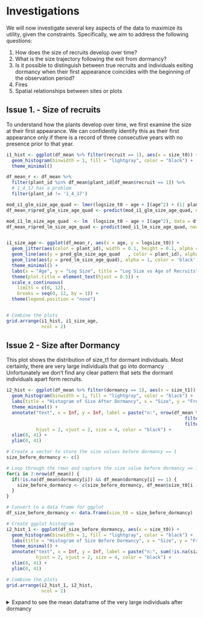 # Investigations {#investigation}

We will now investigate several key aspects of the data to maximize its utility, given the constraints. Specifically, we aim to address the following questions:

1. How does the size of recruits develop over time?
2. What is the size trajectory following the exit from dormancy?
3. Is it possible to distinguish between true recruits and individuals exiting dormancy when their first appearance coincides with the beginning of the observation period?
4. Fires
5. Spatial relationships between sites or plots

## Issue 1. - Size of recruits

To understand how the plants develop over time, we first examine the size at their first appearance. We can confidently identify this as their first appearance only if there is a record of three consecutive years with no presence prior to that year.

```r
i1_hist <- ggplot(df_mean %>% filter(recruit == 1), aes(x = size_t0)) +
  geom_histogram(binwidth = 1, fill = "lightgray", color = "black") +
  theme_minimal()

df_mean_r <- df_mean %>%
  filter(plant_id %in% df_mean$plant_id[df_mean$recruit == 1]) %>% 
  # 1_4_17 has a problem
  filter(plant_id != '1_4_17')

mod_i1_glm_size_age_quad <- lmer(logsize_t0 ~ age + I(age^2) + (1| plant_id), data = df_mean_r)
df_mean_r$pred_glm_size_age_quad <- predict(mod_i1_glm_size_age_quad, newdata = df_mean_r, re.form = NULL)

mod_i1_lm_size_age_quad  <- lm  (logsize_t0 ~ age + I(age^2), data = df_mean_r)
df_mean_r$pred_lm_size_age_quad <- predict(mod_i1_lm_size_age_quad, newdata = df_mean_r, re.form = NULL)


i1_size_age <- ggplot(df_mean_r, aes(x = age, y = logsize_t0)) +
  geom_jitter(aes(color = plant_id), width = 0.1, height = 0.1, alpha = 0.6) +  
  geom_line(aes(y = pred_glm_size_age_quad   , color = plant_id), alpha = 0.5) +  
  geom_line(aes(y = pred_lm_size_age_quad), alpha = 1, color = 'black', size = 0.8) +  
  theme_minimal() + 
  labs(x = "Age", y = "Log Size", title = "Log Size vs Age of Recruits") + 
  theme(plot.title = element_text(hjust = 0.5)) + 
  scale_x_continuous(
    limits = c(0, 12),
    breaks = seq(0, 12, by = 1)) +
  theme(legend.position = "none")


# Combine the plots
grid.arrange(i1_hist, i1_size_age, 
             ncol = 2)
```


## Issue 2 - Size after Dormancy
This plot shows the distribution of size_t1 for dormant individuals. Most certainly, there are very large individuals that go into dormancy  Unfortunately we don't find any clear pattern that sets the dormant individuals apart form recruits. 

```r
i2_hist <- ggplot(df_mean %>% filter(dormancy == 1), aes(x = size_t1)) +
  geom_histogram(binwidth = 1, fill = "lightgray", color = "black") +
  labs(title = "Histogram of Size After Dormancy", x = "Size", y = "Frequency") +
  theme_minimal() +
  annotate("text", x = Inf, y = Inf, label = paste("n:", nrow(df_mean %>% 
                                                                  filter(dormancy == 1) %>% 
                                                                  filter(!is.na(size_t1)))), 
           hjust = 2, vjust = 2, size = 4, color = "black") +
  xlim(0, 41) + 
  ylim(0, 41) 

# Create a vector to store the size values before dormancy == 1
size_before_dormancy <- c()

# Loop through the rows and capture the size value before dormancy == 1
for(i in 2:nrow(df_mean)) {
  if(!is.na(df_mean$dormancy[i]) && df_mean$dormancy[i] == 1) {
    size_before_dormancy <- c(size_before_dormancy, df_mean$size_t0[i - 1])
  }
}

# Convert to a data frame for ggplot
df_size_before_dormancy <- data.frame(size_t0 = size_before_dormancy)

# Create ggplot histogram
i2_hist_1 <- ggplot(df_size_before_dormancy, aes(x = size_t0)) +
  geom_histogram(binwidth = 1, fill = "lightgray", color = "black") +
  labs(title = "Histogram of Size Before Dormancy", x = "Size", y = "Frequency") +
  theme_minimal() +
  annotate("text", x = Inf, y = Inf, label = paste("n:", sum(!is.na(size_before_dormancy))), 
           hjust = 2, vjust = 2, size = 4, color = "black") +
  xlim(0, 41) + 
  ylim(0, 41) 

# Combine the plots
grid.arrange(i2_hist_1, i2_hist,  
             ncol = 2)
```

<details>
<summary>Expand to see the mean dataframe of the very large individuals after dormancy</summary>
```r

print(df_mean %>% 
  filter(plant_id ==  df_mean %>% 
  filter(dormancy == 1, size_t1 > 15) %>% 
  select(plant_id) %>% 
  .[[1]]) %>% 
    select(plant_id, size_t0), n = 100)

```



<details>
<summary>Expand to see the full dataframe of the very large individuals after dormancy</summary>
```r

print(df %>% 
  filter(plant_id ==  df_mean %>% 
  filter(dormancy == 1, size_t1 > 15) %>% 
  select(plant_id) %>% 
  .[[1]]) %>% 
    select(plant_id, br), n = 100)

```
</details>


## Issue 3 - Flagged

To facilitate direct comparison of observations, we create a new data frame that flags entries based on two criteria. First, individuals with missing size_t0 values for the years 1999, 2000, or 2001 are flagged. Second, individuals with non-missing size_t1 values for any of these years (1999, 2000, or 2001) are also flagged. After applying these flags, we assign an age to each individual.


```r
df_mean_f <- df_mean %>%
  group_by(site, quad, plant, plant_id) %>%
  mutate(
    flag_1 = if_else(
      any(year == 1999 & is.na(size_t0)) |
        (any(year %in% c(1999, 2000)) & all(is.na(size_t0[year %in% c(1999, 2000)]))) |
        (any(year %in% c(1999, 2000, 2001)) & all(is.na(size_t0[year %in% c(1999, 2000, 2001)]))),
      1, 0
    ),
    flag_2 = if_else(any(year %in% c(1999, 2000, 2001) & !is.na(size_t1)), 1, 0)
  ) %>%
  ungroup() %>% 
  filter(flag_1 == 1 & flag_2 == 1) 

# Initialize the age column
df_mean_f$age <- NA

# Loop through each unique combination of site, quad, and plant
for (i in 1:nrow(df_mean_f)) {
  
  current_site <- df_mean_f$site[i]
  current_quad <- df_mean_f$quad[i]
  current_plant <- df_mean_f$plant[i]
  
  # Subset the data for the current combination of site, quad, and plant
  group_data <- df_mean_f %>%
    filter(site == current_site, quad == current_quad, plant == current_plant) %>%
    arrange(year)  # Ensure the rows are ordered by year
  
  # Initialize the current age starting at NA
  current_age <- 1  # We will start at 1 when the first non-NA size_t0 is found
  
  # Loop through the rows within this group
  for (j in 1:nrow(group_data)) {
    if (!is.na(group_data$size_t0[j])) {
      # If the size_t0 is not NA, assign the current age
      df_mean_f$age[df_mean_f$site == current_site & 
                      df_mean_f$quad == current_quad & 
                      df_mean_f$plant == current_plant & 
                      df_mean_f$year == group_data$year[j]] <- current_age
      # Increment the age for the next year
      current_age <- current_age + 1
    } else if (j > 1) {
      # If size_t0 is NA, carry the age from the previous row
      previous_year_age <- df_mean_f$age[df_mean_f$site == current_site &
                                           df_mean_f$quad == current_quad &
                                           df_mean_f$plant == current_plant &
                                           df_mean_f$year == group_data$year[j - 1]]
      df_mean_f$age[df_mean_f$site == current_site & 
                      df_mean_f$quad == current_quad & 
                      df_mean_f$plant == current_plant & 
                      df_mean_f$year == group_data$year[j]] <- previous_year_age
    }
  }
}
```


The following plots display key patterns in the data: 1. Histogram of Size at t0 showing the distribution of size_t0 for plants at age 1, with bins of width 1. 2. Scatter Plot of Log Size at t0 vs Age visualizing the relationship between age and log size.

```r
i3_hist <- ggplot(df_mean_f %>% filter(age == 1), aes(x = size_t0)) +
  geom_histogram(binwidth = 1, fill = "lightgray", color = "black") +
  theme_minimal()


i3_size_age <- ggplot() +
  geom_jitter(
    data = df_mean_f, 
    aes(x = age, y = logsize_t0)) +
  theme_minimal()


# Combine the plots
grid.arrange(i3_hist, i3_size_age, 
             ncol = 2)
```


### Modeling Growth of the Flags

In this section, we fit four different linear mixed models to examine the relationship between age and log size at time zero (logsize_t0), incorporating random effects to account for variability among individual plant IDs.

1. Linear Model: The first model uses a linear relationship between age and log size, with a random intercept for plant-id.
2. Quadratic Model: The second model introduces a quadratic term for log size to capture potential non-linear effects of age on log size
3. Linear Model with Age: The third model reverses the dependent and independent variables, modeling log size as a function of age, with a random intercept for plant-id.
4. Quadratic Model with Age: The fourth model extends the third model by including a quadratic term for age.

```r
# Fit the first model: logsize_t0 ~ age + (1 | plant_id) (linear model)
mod_flag_linear <- lmer(age ~ logsize_t0 + (1 | plant_id), data = df_mean_f)
#summary(mod_flag_linear)

# Predict values using the linear model
df_mean_f$predicted_linear <- predict(mod_flag_linear, newdata = df_mean_f, re.form = NULL)

# Fit the second model: logsize_t0 ~ age + I(age^2) + (1 | plant_id) (quadratic model)
mod_flag_quad <- lmer(age ~ logsize_t0 + I(logsize_t0^2) + (1 | plant_id), data = df_mean_f)
#summary(mod_flag_quad)

# Predict values using the quadratic model
df_mean_f$predicted_quad <- predict(mod_flag_quad, newdata = df_mean_f, re.form = NULL)

# Fit the third model: logsize_t0 ~ age + (1 | plant_id) (reversed model)
mod_flag_logsize_age <- lmer(logsize_t0 ~ age + (1 | plant_id), data = df_mean_f)
#summary(mod_flag_logsize_age)

# Predict values using the logsize_t0 ~ age model
df_mean_f$predicted_logsize_age <- predict(mod_flag_logsize_age, newdata = df_mean_f, re.form = NULL)

# Fit the fourth model: logsize_t0 ~ age + I(age^2) + (1 | plant_id) (quadratic term for age)
mod_flag_quad_age <- lmer(logsize_t0 ~ age + I(age^2) + (1 | plant_id), data = df_mean_f)
#summary(mod_flag_quad_age)

# Predict values using the logsize_t0 ~ age + I(age^2) model
df_mean_f$predicted_quad_age <- predict(mod_flag_quad_age, newdata = df_mean_f, re.form = NULL)



lm_flag_quad_age <- lm(logsize_t0 ~ age + I(age^2), data = df_mean_f)
df_mean_f$predicted_lm_quad_age <- predict(lm_flag_quad_age, newdata = df_mean_f, re.form = NULL)



```


The following plots visualize the relationships captured by the second, third, and fourth models

```r
# Plot the second model (quadratic relationship for logsize_t0 ~ logsize_t0^2)
p_i3_mod_1 <- ggplot(df_mean_f, aes(x = logsize_t0, y = age)) +
  geom_jitter(aes(color = plant_id), width = 0.1, height = 0.1, alpha = 0.6) +  
  geom_line(aes(y = predicted_quad, color = plant_id), alpha = 0.5) +  
  theme_minimal() +
  labs(title = "Quadratic Model with Random Intercepts: logsize_t0 vs Age",
       y = "Age",
       x = "Log Size at t0") +
  theme(legend.position = "none")

# Plot the third model (logsize_t0 ~ age relationship)
p_i3_mod_2 <- ggplot(df_mean_f, aes(x = age, y = logsize_t0)) +
  geom_jitter(aes(color = plant_id), width = 0.1, height = 0.1, alpha = 0.6) +  
  geom_line(aes(y = predicted_logsize_age, color = plant_id), alpha = 0.5) +  
  theme_minimal() +
  labs(title = "Log Size Model with Random Intercepts: Age vs Log Size at t0",
       y = "Log Size at t0",
       x = "Age") +
  theme(legend.position = "none")

# Plot the fourth model (logsize_t0 ~ age + I(age^2) relationship)
p_i3_mod_3 <- ggplot(df_mean_f, aes(x = age, y = logsize_t0)) +
  geom_jitter(aes(color = plant_id), width = 0.1, height = 0.1, alpha = 0.6) +  
  geom_line(aes(y = predicted_quad_age   , color = plant_id), alpha = 0.5) +  
  geom_line(aes(y = predicted_lm_quad_age), alpha = 1, color = 'black', size = 0.8) + 
  theme_minimal() +
  labs(title = "Quadratic Model with Random Intercepts: Age vs Log Size at t0\nand quadratic LM",
       y = "Log Size at t0",
       x = "Age") +
  theme(legend.position = "none")

grid.arrange(p_i3_mod_1, p_i3_mod_2,
             p_i3_mod_3,
             ncol = 2)
```

## Issue 4 - Fires
The data from Carter Creek Tract, Lake Wales Ridge Wildlife Environmental Area, 1998-2017, includes information on the severity of six fire outbreaks during this time. In the data we found the severity of ´0´ for some of the individuals. We raise the question of what a severity of ´0´ means? 

Once again, as of March 2025, we have not been in contact with the corresponding author. 

Menges et al. (2016) describe how fire affects Avon Park Harebells, emphasizing the plant’s ability to resprout and thrive after fire. They hypothesize that the plant’s long taproot helps them readily resprout post-fire, supported by their observation of high survival and growth after fire and mechanical disturbances (Menges and Kohfeldt 1995). Fire is crucial for maintaining the biodiversity of Florida scrub and sandhill ecosystems, which rely on periodic fires at intervals of 5 to 60 years (Menges 2007, Menges and Gordon 2010).

Menges suggests that protected sites, which are managed with fire, have more positive population trends compared to unprotected sites that do not use fire management (Menges 1999). For example, the Rosemary Path population underwent a prescribed burn in 2005, and fire did not negatively affect initial **survival**. In fact, survival rates were higher in burned quadrats in 2006-2007 (95.6%) compared to control quadrats (71.4%), and continued to be better in the treated areas in the following years.

**Growth** was influenced by fire and mechanical treatments, with the combination of Gyro-Trac and fire producing higher initial growth than fire alone or the control. 

Fire also helped with **recruitment**, increasing germination speed, although herbivory had a negative effect. Avon Park Harebells are strong resprouters after fire, herbivory, and mechanical disturbances that remove their aboveground parts. Menges recommends management practices that encourage pollinators, such as prescribed fire.

Unfortunately, neither Menges' publication nor the data webpage provide information on how fire severity was measured, leaving the level 0 severity fire a mystery, for now.

### Data

```r
df_fire1 <- df_mean %>% 
  group_by(quad_id, year) %>% 
  summarise(fire_sev = mean(fire_sev, na.rm = T))
```

```r
ggplot(df_fire1, aes(x = quad_id, y = year, size = fire_sev, color = fire_sev)) +
  geom_point(alpha = 0.7) +
  scale_size_continuous(range = c(1, 10), name = "Severity") +
  scale_color_continuous(name = "") +
  labs(x = "Quadrat ID", y = "Year", title = "Fire Severity by Year and Plot") +
  theme_minimal() +
  theme(axis.text.x = element_text(angle = 45, hjust = 1))
```


### Fire on Growth
```r
df_fire_grow <- df_mean %>% 
  subset(size_t0 != 0) %>%
  subset(size_t1 != 0) %>% 
  select(plant_id, year, size_t0, size_t1, age,
         logsize_t0, logsize_t1, logsize_t0_2, logsize_t0_3, 
         fire_event, fire_sev) %>% 
  mutate(fire_event = as.factor(fire_event),
         fire_sev   = if_else(is.na(fire_sev), 0, fire_sev))

ggplot(data = df_fire_grow, aes(x = logsize_t0, y = logsize_t1)) +
  geom_jitter(data = subset(df_fire_grow, fire_event == 0),
              aes(colour = fire_event, shape = fire_event),
              alpha = 0.3, size = 1.5) +
  geom_jitter(data = subset(df_fire_grow, fire_event == 1),
              aes(colour = fire_event, shape = fire_event),
              alpha = 0.8, size = 1.5) +
  geom_abline(slope = 1, intercept = 0) +
  geom_smooth(method = 'lm', aes(colour = fire_event)) +
  scale_colour_manual(values = c("0" = "black", "1" = "red")) +
  theme_bw() +
  theme(axis.text = element_text(size = 8),
        title     = element_text(size = 10),
        plot.subtitle = element_text(size = 8)) +
  labs(title    = 'Fire on Growth',
       subtitle = v_ggp_suffix,
       x        = expression('log(size) ' [t0]),
       y        = expression('log(size)  '[t1]))
```

Unfortunately we have only very few data on fire
```r
df_fire_grow %>% count(fire_event == 1)
```

#### Modeling Fire on Growth
We modeled the effect of fire on growth we formulated three different models each in turn with varying internal structure to find the best fit.
The first had the binary `Fire Event` as a fixed effect. The second included the continuous `Fire Severity`. And the third had both. All three versions included all interactions with the growth terms - and each other. 

```r
# Intercept model
mod_fi_gr_0 <- lm(logsize_t1 ~ fire_event, 
                  data = df_fire_grow)
# Linear model
mod_fi_gr_1 <- lm(logsize_t1 ~ logsize_t0 +
                    fire_event + fire_event:logsize_t0, 
                  data = df_fire_grow)
# Quadratic model
mod_fi_gr_2 <- lm(logsize_t1 ~ logsize_t0 + logsize_t0_2 + 
                    fire_event + fire_event:logsize_t0 + 
                    fire_event:logsize_t0_2, 
                  data = df_fire_grow)  
# Cubic model
mod_fi_gr_3 <- lm(logsize_t1 ~ logsize_t0 + logsize_t0_2 + logsize_t0_3 + 
                    fire_event + fire_event:logsize_t0 + 
                    fire_event:logsize_t0_2 + fire_event:logsize_t0_3, 
                  data = df_fire_grow)

mods_fi_gr      <- list(mod_fi_gr_0, mod_fi_gr_1, mod_fi_gr_2, mod_fi_gr_3)
mods_fi_gr_dAIC <- AICtab(mods_fi_gr, weights = T, sort = F)$dAIC


# Get the sorted indices of dAIC values
mods_fi_gr_sorted <- order(mods_fi_gr_dAIC)

# Establish the index of model complexity
v_mod_fi_set_gr <- c()
if (length(v_mod_fi_set_gr) == 0) {
  mod_fi_gr_index_bestfit <- mods_fi_gr_sorted[1]
  v_mod_fi_gr_index       <- mod_fi_gr_index_bestfit - 1 
} else {
  mod_fi_gr_index_bestfit <- v_mod_fi_set_gr +1
  v_mod_fi_gr_index       <- v_mod_fi_set_gr
}

mod_fi_gr_bestfit         <- mods_fi_gr[[mod_fi_gr_index_bestfit]]
mod_fi_gr_ranef           <- coef(mod_fi_gr_bestfit)

# Predict size at time t1 using the mean growth model
df_fire_grow$pred <- predict(mod_fi_gr_bestfit, type = 'response')

g_fi_grow_line <- ggplot(
  df_fire_grow, aes(x = logsize_t0, y = logsize_t1, colour = fire_event)) +
  geom_jitter(data = subset(df_fire_grow, fire_event == 0),
              aes(colour = fire_event, shape = fire_event),
              alpha = 0.2, size = 1.5) +
  geom_jitter(data = subset(df_fire_grow, fire_event == 1),
              aes(colour = fire_event, shape = fire_event),
              alpha = 0.6, size = 1.5) +
  geom_function(fun = function(x) predictor_fun(x, mod_fi_gr_ranef), 
                color = line_color_pred_fun(mod_fi_gr_ranef), 
                lwd = 2) +
  theme_bw() +
  scale_colour_manual(values = c("0" = "black", "1" = "red")) + 
  labs(title    = 'Growth prediction',
       subtitle = v_ggp_suffix) +
  theme(
    legend.position = "none",
    plot.subtitle = element_text(size = 8))

g_fi_grow_pred <- ggplot(
  df_fire_grow, aes(x = pred, y = logsize_t1, colour = fire_event)) +
  geom_jitter(data = subset(df_fire_grow, fire_event == 0),
              aes(colour = fire_event, shape = fire_event),
              alpha = 0.2, size = 1.5) +
  geom_jitter(data = subset(df_fire_grow, fire_event == 1),
              aes(colour = fire_event, shape = fire_event),
              alpha = 0.6, size = 1.5) +  
  geom_abline(aes(intercept = 0, slope = 1),  
              color = 'red', lwd = 2) + 
  theme_bw() +
  scale_colour_manual(values = c("0" = "black", "1" = "red"))

g_fi_grow_overall_pred <- g_fi_grow_line + g_fi_grow_pred + plot_layout() 
g_fi_grow_overall_pred
```

```r
mod_fi3_gr_0 <- lm(logsize_t1 ~ fire_sev, 
                   data = df_fire_grow)
# Linear model
mod_fi3_gr_1 <- lm(logsize_t1 ~ logsize_t0 +
                     fire_sev + fire_sev:logsize_t0, 
                   data = df_fire_grow)
# Quadratic model
mod_fi3_gr_2 <- lm(logsize_t1 ~ logsize_t0 + logsize_t0_2 + 
                     fire_sev + fire_sev:logsize_t0 + 
                     fire_sev:logsize_t0_2, 
                   data = df_fire_grow)  
# Cubic model
mod_fi3_gr_3 <- lm(logsize_t1 ~ logsize_t0 + logsize_t0_2 + logsize_t0_3 + 
                     fire_sev + fire_sev:logsize_t0 + 
                     fire_sev:logsize_t0_2 + fire_sev:logsize_t0_3, 
                   data = df_fire_grow)

mods_fi3_gr      <- list(mod_fi3_gr_0, mod_fi3_gr_1, mod_fi3_gr_2, mod_fi3_gr_3)
mods_fi3_gr_dAIC <- AICtab(mods_fi3_gr, weights = T, sort = F)$dAIC


# Get the sorted indices of dAIC values
mods_fi3_gr_sorted <- order(mods_fi3_gr_dAIC)

# Establish the index of model complexity
v_mod_fi3_set_gr <- c()
if (length(v_mod_fi3_set_gr) == 0) {
  mod_fi3_gr_index_bestfit <- mods_fi3_gr_sorted[1]
  v_mod_fi3_gr_index       <- mod_fi3_gr_index_bestfit - 1 
} else {
  mod_fi3_gr_index_bestfit <- v_mod_fi3_set_gr +1
  v_mod_fi3_gr_index       <- v_mod_fi3_set_gr
}

mod_fi3_gr_bestfit         <- mods_fi3_gr[[mod_fi3_gr_index_bestfit]]
mod_fi3_gr_ranef           <- coef(mod_fi3_gr_bestfit)


# Predict size at time t1 using the mean growth model
df_fire_grow$pred3 <- predict(mod_fi3_gr_bestfit, type = 'response')


g_fi3_grow_line <- ggplot(
  df_fire_grow, aes(x = logsize_t0, y = logsize_t1, colour = fire_event)) +
  geom_jitter(data = subset(df_fire_grow, fire_event == 0),
              aes(colour = fire_event, shape = fire_event),
              alpha = 0.2, size = 1.5) +
  geom_jitter(data = subset(df_fire_grow, fire_event == 1),
              aes(colour = fire_event, shape = fire_event),
              alpha = 0.6, size = 1.5) +
  geom_function(fun = function(x) predictor_fun(x, mod_fi3_gr_ranef), 
                color = line_color_pred_fun(mod_fi3_gr_ranef), 
                lwd = 2) +
  theme_bw() +
  scale_colour_manual(values = c("0" = "black", "1" = "red")) + 
  labs(title    = 'Growth prediction with fire severity',
       subtitle = v_ggp_suffix) +
  theme(plot.subtitle = element_text(size = 8))

g_fi3_grow_pred <- ggplot(
  df_fire_grow, aes(x = pred3, y = logsize_t1)) +
  geom_jitter(data = subset(df_fire_grow, fire_event == 0),
              aes(colour = fire_event, shape = fire_event),
              alpha = 0.2, size = 1.5) +
  geom_jitter(data = subset(df_fire_grow, fire_event == 1),
              aes(colour = fire_event, shape = fire_event),
              alpha = 0.6, size = 1.5) +  
  geom_abline(aes(intercept = 0, slope = 1),  
              color = 'red', lwd = 2) + 
  theme_bw() +
  scale_colour_manual(values = c("0" = "black", "1" = "red"))

g_fi3_grow_overall_pred <- g_fi3_grow_line + g_fi3_grow_pred + plot_layout() 
g_fi3_grow_overall_pred
```

```r
mod_fi2_gr_0 <- lm(logsize_t1 ~ fire_sev + fire_event + fire_sev:fire_event, 
                   data = df_fire_grow)
# Linear model
mod_fi2_gr_1 <- lm(logsize_t1 ~ logsize_t0 +
                     fire_sev:fire_event + 
                     fire_sev   + fire_sev:logsize_t0 +
                     fire_event + fire_event:logsize_t0, 
                   data = df_fire_grow)
# Quadratic model
mod_fi2_gr_2 <- lm(logsize_t1 ~ logsize_t0 + logsize_t0_2 +
                     fire_sev:fire_event + 
                     fire_sev   + fire_sev:logsize_t0 + 
                     fire_sev   + fire_sev:logsize_t0_2 +
                     fire_event + fire_event:logsize_t0 +
                     fire_event + fire_event:logsize_t0_2, 
                   data = df_fire_grow)  
# Cubic model
mod_fi2_gr_3 <- lm(logsize_t1 ~ logsize_t0 + logsize_t0_2 + logsize_t0_3 +
                     fire_sev:fire_event + 
                     fire_sev   + fire_sev:logsize_t0 + 
                     fire_sev   + fire_sev:logsize_t0_2 + 
                     fire_sev   + fire_sev:logsize_t0_3 +
                     fire_event + fire_event:logsize_t0 +
                     fire_event + fire_event:logsize_t0_2 +
                     fire_event + fire_event:logsize_t0_3, 
                   data = df_fire_grow)

mods_fi2_gr      <- list(mod_fi2_gr_0, mod_fi2_gr_1, mod_fi2_gr_2, mod_fi2_gr_3)
mods_fi2_gr_dAIC <- AICtab(mods_fi2_gr, weights = T, sort = F)$dAIC


# Get the sorted indices of dAIC values
mods_fi2_gr_sorted <- order(mods_fi2_gr_dAIC)

# Establish the index of model complexity
v_mod_fi2_set_gr <- c()
if (length(v_mod_fi2_set_gr) == 0) {
  mod_fi2_gr_index_bestfit <- mods_fi2_gr_sorted[1]
  v_mod_fi2_gr_index       <- mod_fi2_gr_index_bestfit - 1 
} else {
  mod_fi2_gr_index_bestfit <- v_mod_fi2_set_gr +1
  v_mod_fi2_gr_index       <- v_mod_fi2_set_gr
}

mod_fi2_gr_bestfit         <- mods_fi2_gr[[mod_fi2_gr_index_bestfit]]
mod_fi2_gr_ranef           <- coef(mod_fi2_gr_bestfit)

# Predict size at time t1 using the mean growth model
df_fire_grow$pred2 <- predict(mod_fi2_gr_bestfit, type = 'response')


g_fi2_grow_line <- ggplot(
  df_fire_grow, aes(x = logsize_t0, y = logsize_t1, colour = fire_event)) +
  geom_jitter(data = subset(df_fire_grow, fire_event == 0),
              aes(colour = fire_event, shape = fire_event),
              alpha = 0.2, size = 1.5) +
  geom_jitter(data = subset(df_fire_grow, fire_event == 1),
              aes(colour = fire_event, shape = fire_event),
              alpha = 0.6, size = 1.5) +
  geom_function(fun = function(x) predictor_fun(x, mod_fi2_gr_ranef), 
                color = line_color_pred_fun(mod_fi2_gr_ranef), 
                lwd = 2) +
  theme_bw() +
  scale_colour_manual(values = c("0" = "black", "1" = "red")) + 
  labs(title    = 'Growth prediction with fire event and severity',
       subtitle = v_ggp_suffix) +
  theme(plot.subtitle = element_text(size = 8))

g_fi2_grow_pred <- ggplot(
  df_fire_grow, aes(x = pred2, y = logsize_t1)) +
  geom_jitter(data = subset(df_fire_grow, fire_event == 0),
              aes(colour = fire_event, shape = fire_event),
              alpha = 0.2, size = 1.5) +
  geom_jitter(data = subset(df_fire_grow, fire_event == 1),
              aes(colour = fire_event, shape = fire_event),
              alpha = 0.6, size = 1.5) +  
  geom_abline(aes(intercept = 0, slope = 1),  
              color = 'red', lwd = 2) + 
  theme_bw() +
  scale_colour_manual(values = c("0" = "black", "1" = "red"))

g_fi2_grow_overall_pred <- g_fi2_grow_line + g_fi2_grow_pred + plot_layout() 
g_fi2_grow_overall_pred
```


Looking at the AIC we found the model accounting for `Fire Event` only to perform the best:
(Spoiler: It also performs better than the model without any fire term, by how far is questionable)
```r

mods_fi_gr_all <- list(
  mod_fi_gr_0,  mod_fi_gr_1,  mod_fi_gr_2,  mod_fi_gr_3,
  mod_fi2_gr_0, mod_fi2_gr_1, mod_fi2_gr_2, mod_fi2_gr_3,
  mod_fi3_gr_0, mod_fi3_gr_1, mod_fi3_gr_2, mod_fi3_gr_3
)

mods_fi_gr_all_dAIC <- AICtab(mods_fi_gr_all, weights = T, sort = F)$dAIC

# Get the sorted indices of dAIC values
mods_fi_gr_all_sorted <- order(mods_fi_gr_all_dAIC)

# Establish the index of model complexity
mods_fi_gr_all_index_bestfit <- mods_fi_gr_all_sorted[1]

mods_fi_gr_all_bestfit         <- mods_fi_gr_all[[mods_fi_gr_all_index_bestfit]]
mods_fi_gr_all_ranef           <- coef(mods_fi_gr_all_bestfit)

summary(mods_fi_gr_all_bestfit)
```


### Fire on Survival
```r
df_fire_surv_0 <- df_mean %>% 
  filter(!is.na(survives)) %>%
  filter(size_t0 != 0) %>%
  select(plant_id, year, size_t0, survives, size_t1, 
         logsize_t0, logsize_t1, logsize_t0_2, logsize_t0_3, fire_event) %>% 
  filter(fire_event == 0)

df_fire_surv_1 <- df_mean %>% 
  filter(!is.na(survives)) %>%
  filter(size_t0 != 0) %>%
  select(plant_id, year, size_t0, survives, size_t1, 
         logsize_t0, logsize_t1, logsize_t0_2, logsize_t0_3, fire_event) %>% 
  filter(fire_event == 1)

p_fire_suv_0 <- ggplot(
  data = plot_binned_prop(df_fire_surv_0, 10, logsize_t0, survives)) +
  geom_point(aes(x = logsize_t0,
                 y = survives),
             alpha = 1, pch = 16, color = 'red' ) +
  geom_errorbar(aes(x = logsize_t0, ymin = lwr, ymax = upr),
                size = 0.5, width = 0.5) +
  scale_y_continuous(breaks = c(0.1, 0.5, 0.9)) +
  ylim(0, 1.01) +
  theme_bw() +
  theme(axis.text = element_text(size = 8),
        title     = element_text(size = 10)) +
  labs(title    = 'Fire on Survival',
       subtitle = v_ggp_suffix,
       x        = expression('log(size)'[t0]),
       y        = expression('Survival to time t1')) +
  theme(plot.subtitle = element_text(size = 8))

p_fire_suv_1 <- ggplot(
  data = plot_binned_prop(df_fire_surv_1, 10, logsize_t0, survives)) +
  geom_point(aes(x = logsize_t0,
                 y = survives),
             alpha = 1, pch = 16, color = 'red' ) +
  geom_errorbar(aes(x = logsize_t0, ymin = lwr, ymax = upr),
                size = 0.5, width = 0.5) +
  scale_y_continuous(breaks = c(0.1, 0.5, 0.9)) +
  ylim(0, 1.01) +
  theme_bw() +
  theme(axis.text = element_text(size = 8),
        title     = element_text(size = 10)) +
  labs(title    = 'Fire on Survival',
       subtitle = v_ggp_suffix,
       x        = expression('log(size)'[t0]),
       y        = expression('Survival to time t1')) +
  theme(plot.subtitle = element_text(size = 8))

p_fire_suv <- p_fire_suv_0 + p_fire_suv_1 + plot_layout()
p_fire_suv
```


### Fire on Flowers
```r
df_fire_fl <- df_mean %>% 
  group_by(site, quad_id, plant_id, year) %>% 
  select(flower, fire_sev, fire_event, fire_gap) %>% 
  group_by(site, quad_id, year) %>% 
  summarise(fl_quad = mean(flower, na.rm = T), 
            fire_gap = max(fire_gap, na.rm = T))

# Plot with counts
ggplot(data = df_fire_fl, aes(x = as.factor(fire_gap), y = fl_quad)) + 
  geom_boxplot() +
  geom_text(data = df_fire_fl %>%
              group_by(fire_gap) %>%
              summarise(n = n()), 
            aes(
    x = as.factor(fire_gap), 
    y = max(df_fire_fl$fl_quad, na.rm = TRUE) + 1.5, label = n),
    inherit.aes = FALSE, size = 3) + 
  theme_minimal() +
  labs(y = expression('mean nr flowers per quadrat'),
       x = expression('year gap after fire'))
```

```r
df_fire_fl_0 <- df_mean %>% 
  filter(!is.na(flower)) %>%
  filter(size_t0 != 0) %>%
  select(plant_id, year, size_t0, flower, size_t1, 
         logsize_t0, logsize_t1, logsize_t0_2, logsize_t0_3, fire_event) %>% 
  mutate(flower = if_else(flower > 0, 1, flower)) %>% 
  filter(fire_event == 0)

df_fire_fl_1 <- df_mean %>% 
  filter(!is.na(flower)) %>%
  filter(size_t0 != 0) %>%
  select(plant_id, year, size_t0, flower, size_t1, 
         logsize_t0, logsize_t1, logsize_t0_2, logsize_t0_3, fire_event) %>% 
  mutate(flower = if_else(flower > 0, 1, flower)) %>% 
  filter(fire_event == 1)

p_fire_fl_0 <- ggplot(
  data = plot_binned_prop(df_fire_fl_0, 10, logsize_t0, flower)) +
  geom_point(aes(x = logsize_t0,
                 y = flower),
             alpha = 1, pch = 16, color = 'red' ) +
  geom_errorbar(aes(x = logsize_t0, ymin = lwr, ymax = upr),
                size = 0.5, width = 0.5) +
  scale_y_continuous(breaks = c(0.1, 0.5, 0.9)) +
  ylim(0, 1.01) +
  theme_bw() +
  theme(axis.text = element_text(size = 8),
        title     = element_text(size = 10)) +
  labs(title    = 'Fire on Flowering without fire',
       subtitle = v_ggp_suffix,
       x        = expression('log(size)'[t0]),
       y        = expression('Survival to time t1')) +
  theme(plot.subtitle = element_text(size = 8))

p_fire_fl_1 <- ggplot(
  data = plot_binned_prop(df_fire_fl_1, 10, logsize_t0, flower)) +
  geom_point(aes(x = logsize_t0,
                 y = flower),
             alpha = 1, pch = 16, color = 'red' ) +
  geom_errorbar(aes(x = logsize_t0, ymin = lwr, ymax = upr),
                size = 0.5, width = 0.5) +
  scale_y_continuous(breaks = c(0.1, 0.5, 0.9)) +
  ylim(0, 1.01) +
  theme_bw() +
  theme(axis.text = element_text(size = 8),
        title     = element_text(size = 10)) +
  labs(title    = 'Fire on Flowering with fire',
       subtitle = v_ggp_suffix,
       x        = expression('log(size)'[t0]),
       y        = expression('Survival to time t1')) +
  theme(plot.subtitle = element_text(size = 8))

p_fire_fl <- p_fire_fl_0 + p_fire_fl_1 + plot_layout()
p_fire_fl
```

```r
df_fr_fl_t0 <- df_mean %>% 
  group_by(site, quad_id, plant_id) %>% 
  select(year, flower, fire_event) %>% 
  rename(fl_t0 = flower)

df_fr_fl_t1 <- df_mean %>% 
  group_by(site, quad_id, plant_id) %>% 
  select(year, flower) %>% 
  mutate(year = year - 1) %>% 
  rename(fl_t1 = flower)
  
df_fr_fl_t <- df_fr_fl_t0 %>% 
  left_join(df_fr_fl_t1, by = c('site', 'quad_id', 'plant_id', 'year')) %>% 
  mutate(fire_event = as.factor(fire_event))

ggplot(data = df_fr_fl_t, aes(x = fl_t0, y = fl_t1)) +
  geom_jitter(data = subset(df_fr_fl_t, fire_event == 0),
              aes(colour = factor(fire_event)),
              alpha = 0.2) +
  geom_jitter(data = subset(df_fr_fl_t, fire_event == 1),
              aes(colour = factor(fire_event)),
              alpha = 0.6) +
  geom_smooth(aes(colour = factor(fire_event)), method = 'lm') +
  geom_abline(intercept = 0, slope = 1) +
  scale_colour_manual(
    values = c("0" = "black", "1" = "red"),
    name = "Fire Event",
    labels = c("No Fire", "Fire")
  ) +
  theme_minimal()
```



### Fire on Fruiting
```r
df_fire_fr <- df_mean %>% 
  group_by(site, quad_id, plant_id, year) %>% 
  select(fruit, fire_sev, fire_event, fire_gap) %>% 
  group_by(site, quad_id, year) %>% 
  summarise(fr_quad = mean(fruit, na.rm = T), 
            fire_gap = as.factor(max(fire_gap, na.rm = T)))

# Plot
ggplot(data = df_fire_fr, aes(x = fire_gap, y = fr_quad)) + 
  geom_boxplot() +
  geom_text(data = df_fire_fr %>%
              group_by(fire_gap) %>%
              summarise(n = n(),
                        y_pos = max(fr_quad, na.rm = TRUE) + 0.2), 
            aes(x = fire_gap, y = y_pos, label = n),
            inherit.aes = FALSE, size = 3) +
  theme_minimal() +
  labs(y = expression('mean nr fruits per quadrat'),
       x = expression('year gap after fire')) +
  coord_cartesian(ylim = c(0, max(df_fire_fr$fr_quad, na.rm = TRUE) + 1))
```



```r
df_fi_quad <- df_mean %>%  
  group_by (year, site, quad) %>% 
  summarise(tot_p_area = sum(size_t0, na.rm = T)) %>% 
  ungroup

df_fi_group <- df_fi_quad %>% 
  group_by (year) %>% 
  summarise(g_cov = mean(tot_p_area)) %>% 
  ungroup

df_fi_cover <- left_join(df_fi_quad, df_fi_group) %>%
  mutate(year = year + 1) %>% 
  mutate(year = as.integer(year)) %>% 
  drop_na()


df_fi_fruit <- df_mean %>%
  group_by (year, site, quad) %>% 
  summarise(nr_quad    = mean(fruit, na.rm = T),
            fire_event = max( fire_event, na.rm = T )) %>% 
  ungroup

df_fi_fruit <- left_join(df_fi_cover, df_fi_fruit) %>% 
  mutate(fire_event = as.factor(if_else(is.na(fire_event), 0, fire_event)))


ggplot(
  df_fi_fruit, aes(x = tot_p_area, y = nr_quad)) + 
  geom_point(alpha = 0.5, pch = 16, size = 1) +  
  theme_bw() + 
  labs(title    = 'Fruitment',
       subtitle = v_ggp_suffix,
       x        = expression('Total parent plant area '[t0]),   
       y        = expression('Number of fruits '     [t1])) +
  theme(plot.subtitle = element_text(size = 8)) +
  facet_wrap('fire_event')
```

```r
df_fi_fr_t0 <- df_mean %>% 
  group_by(site, quad_id, plant_id, year) %>% 
  select(fruit, fire_event) %>% 
  rename(fr_t0 = fruit)

df_fi_fr_t1 <- df_mean %>% 
  group_by(site, quad_id, plant_id, year) %>% 
  select(fruit) %>% 
  mutate(year = year - 1) %>% 
  rename(fr_t1 = fruit)

df_fi_fr_t <- df_fi_fr_t0 %>% 
  left_join(df_fi_fr_t1) %>% 
  mutate(fire_event = if_else(is.na(fire_event), 0, fire_event),
         fire_event = as.factor(fire_event))

ggplot(data = df_fi_fr_t, aes(x = fr_t0, y = fr_t1)) +
  geom_jitter(data = subset(df_fi_fr_t, fire_event == 0),
              aes(colour = factor(fire_event)),
              alpha = 0.2) +
  geom_jitter(data = subset(df_fi_fr_t, fire_event == 1),
              aes(colour = factor(fire_event)),
              alpha = 0.6) +
  geom_smooth(aes(colour = factor(fire_event)), method = 'lm') +
  geom_abline(intercept = 0, slope = 1) +
  scale_colour_manual(
    values = c("0" = "black", "1" = "red"),
    name   = "Fire Event",
    labels = c("No Fire", "Fire")
  ) +
  theme_minimal()
```


### Fire on Flower to Fruit transition


Unfortunately, when we look at maximum flowers to fruit ratio, we find that some individuals have more fruits than flowers..
Also we even have some individuals that did not have flowers at all and still produced fruits, yeah!

Maybe we could look at the sum of flowers as a proxi instead? 
```r
df_fi_ftf <- df_mean %>% 
  group_by(site, quad_id, plant_id, year) %>% 
  select(logsize_t0, flower, fruit, fire_event) %>% 
  mutate(ftf = fruit/flower)

df_fi_ftf %>% 
  filter(flower > 0) %>% 
  arrange(desc(ftf))
```

```r
df_fi_ftf %>% 
  filter(flower == 0) %>% 
  arrange(desc(ftf)) %>% 
  head(5)
```

There are quite a few that have more fruits than flowers.
```r
ggplot(data = df_fi_ftf) +
  geom_histogram(aes(x = ftf))
```

Looking only at the individuals that have less fruits than flowers, we found only ratios of 0 the year after the fire 
```r
ggplot(data = df_fi_ftf %>% filter(ftf <=1)) +
  geom_histogram(aes(x = ftf)) + 
  facet_wrap('fire_event')
```

Looking on the effect of size on the FtF ratio we see some sort of positive trend
```r
ggplot(data = df_fi_ftf %>% filter(flower > 0)) +
  geom_jitter(aes(y = ftf, x = logsize_t0)) +
  facet_wrap('fire_event')
```



### Fire on Recruits
```r
df_fire_re <- df_mean %>% 
  group_by(site, quad_id, plant_id, year) %>% 
  select(recruit, fire_sev, fire_event, fire_gap) %>% 
  group_by(site, quad_id, year) %>% 
  summarise(re_quad = sum(recruit, na.rm = T), 
            fire_gap = max(fire_gap, na.rm = T))

# Plot with counts
ggplot(data = df_fire_re, aes(x = as.factor(fire_gap), y = re_quad)) + 
  geom_boxplot() +
  geom_text(data = df_fire_re %>%
              group_by(fire_gap) %>%
              summarise(n = n()), 
            aes(
              x = as.factor(fire_gap), 
              y = max(df_fire_re$re_quad, na.rm = TRUE) + 1.5, label = n),
            inherit.aes = FALSE, size = 3) + 
  theme_minimal() +
  labs(y = expression('sum recuits per quadrat'),
       x = expression('year gap after fire'))
```

```r
ggplot(data = df_fire_re %>%
         filter(fire_gap >= 0,
                fire_gap <= 1), 
       aes(x = as.factor(fire_gap), y = re_quad)) + 
  geom_boxplot()
```

Fire has a significant effect on recuitment the year after
```r
summary(lm(data = df_fire_re %>% filter(fire_gap >= 0, fire_gap <= 1),
           formula = re_quad ~ fire_gap))
```


### Fire on Per capita recruitment
```r
df_fire_rec_pc <- df_mean %>% 
  group_by(site, quad_id, year) %>% 
  summarise(rec_nr_t1 = sum(recruit, na.rm = T), 
            fire_gap = max(fire_gap, na.rm = T)) %>% 
  left_join(df_mean %>%
              group_by(site, quad_id, plant_id, year) %>%
              summarise(rep_nr_t0 = as.integer(any(fruit > 0)), .groups = "drop") %>% 
              ungroup() %>% 
              group_by(site, quad_id, year) %>% 
              summarise(rep_nr_t0 = sum(rep_nr_t0, na.rm = T)) %>% 
              mutate(year = year + 1)
            , by = c('site', 'quad_id', 'year')) %>% 
  mutate(rec_pc = rec_nr_t1 / rep_nr_t0) %>%
  mutate(rec_pc = ifelse(is.nan(rec_pc), 0, rec_pc))
  

ggplot(df_fire_rec_pc <- df_fire_rec_pc %>%
         mutate(fire_gap = as.factor(fire_gap)), aes(x = fire_gap, y = rec_pc)) +
  geom_boxplot() +
  geom_text(data = df_fire_rec_pc %>%
              group_by(fire_gap) %>%
              summarise(n = n(),
                        y_pos = min(max(rec_pc, na.rm = TRUE) + 0.2, 5)),
            aes(x = fire_gap, y = y_pos, label = n),
            inherit.aes = FALSE, size = 3) +
  theme_minimal() +
  labs(y = expression('per capita recruits'),
       x = expression('year gap after fire')) +
  coord_cartesian(ylim = c(0, 5))

```


## Issue 5 - Spatial relationship

Is there any spatial relationship regarding size, recruits, flowering, fruiting, ect. In the data we have two chategories of sizes, which are *site* and *plot*.



## Issue 6 - Seed bank

#### Menges et al. (2016): {-}

Fruits are legumes containing multiple hard seeds, typically released upon dehiscence. Each fruit contains between 4 and 18 seeds (mean = 9.3, median = 8, mode = 7). These hard seeds show germination rates ranging from 13% to 56% and contribute to a small but persistent seed bank, with some seeds germinating in the summer of the second year.

In 2004, non-scarified seeds germinated both early (23 seeds within the first two months) and later (3 seeds in the second year), with 37 seeds (11.3%) germinating in the first month.

In 2021, about 6% of seeds that germinated did so after 12 months.

Menges suggest the presence of a seed bank lasting at least three years.


#### David et al. (2024): {-}

In Experiment 1, 190 out of 400 seeds germinated over a 10-year period from 2012 to 2022, resulting in a germination rate of 47.5%. In contrast, Experiment 2 had a lower germination rate, with 97 out of 400 seeds (24%) germinating over a 7-year period from 2015 to 2021.

Germination in Experiment 1 was concentrated in the early years, with 96% of all germination occurring within the first three years. Notably, 59% of seeds germinated in the first year (2012). The last seed germinated 8 years post-sowing, in 2020. Non-scarified seeds had delayed responses: only 22% germinated in 2012, and the majority (58%) germinated in 2013.

Similarly, Experiment 2 also showed that most germination occurred early, with 84% of seeds germinating within the first three years (2015–2017). However, its germination period was shorter, with the last seed germinating 6 years post-sowing, in 2021.

*David, A. S., Naccarato, A. M., Smith, S. A., Peterson, C. L., Pence, V. C., Crate, S. J., ... & Menges, E. S. (2024). Evaluating long‐term introduction success of the Florida scrub endemic Crotalaria avonensis (Fabaceae) using a decade of demographic data. Restoration Ecology, 32(3), e14082.*

### Fire on seed bank
Scarified seeds germinated in the first year after seed production only (Menges 2016, David 2024) and Menges (2016) showed strong effects of scarification in breaking seed dormancy and facilitating rapid germination (mean time of 0.25 months vs. 2.5 months for non-scarified seeds). However, scarification reduced germination percentages (10.1% vs.16.5%)
